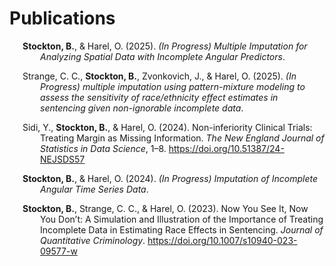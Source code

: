 # Publications

::: {#list}
:::

:::::::: {#refs .references .csl-bib-body .hanging-indent entry-spacing="1" line-spacing="2"}
::: {#ref-stocktonInProgressCh1 .csl-entry}
**Stockton, B.**, & Harel, O. (2025). *(In Progress) [Multiple Imputation
for Analyzing Spatial Data with Incomplete Angular
Predictors]{.nocase}*.
:::

::: {#ref-stocktonInProgressCrim2 .csl-entry}
Strange, C. C., **Stockton, B.**, Zvonkovich, J., & Harel, O. (2025). *(In
Progress) multiple imputation using pattern-mixture modeling to assess
the sensitivity of race/ethnicity effect estimates in sentencing given
non-ignorable incomplete data*.
:::

::: {#ref-sidiNoninferiorityClinicalTrials2024 .csl-entry}
Sidi, Y., **Stockton, B.**, & Harel, O. (2024). Non-inferiority Clinical
Trials: Treating Margin as Missing Information. *The New England Journal
of Statistics in Data Science*, 1--8.
<https://doi.org/10.51387/24-NEJSDS57>
:::

::: {#ref-stocktonInProgressCh2 .csl-entry}
**Stockton, B.**, & Harel, O. (2024). *(In Progress) Imputation of
Incomplete Angular Time Series Data*.
:::

::: {#ref-stocktonNowYouSee2023 .csl-entry}
**Stockton, B.**, Strange, C. C., & Harel, O. (2023). Now You See It, Now
You Don't: A Simulation and Illustration of the Importance of Treating
Incomplete Data in Estimating Race Effects in Sentencing. *Journal of
Quantitative Criminology*. <https://doi.org/10.1007/s10940-023-09577-w>
:::
::::::::
